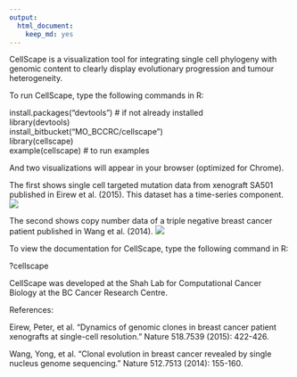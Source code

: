 ```yaml
---
output: 
  html_document: 
    keep_md: yes
---
```


CellScape is a visualization tool for integrating single cell phylogeny with genomic content to clearly display evolutionary progression and tumour heterogeneity. 

To run CellScape, type the following commands in R:

install.packages("devtools") # if not already installed  
library(devtools)  
install_bitbucket("MO_BCCRC/cellscape")  
library(cellscape)  
example(cellscape) # to run examples

And two visualizations will appear in your browser (optimized for Chrome).

The first shows single cell targeted mutation data from xenograft SA501 published in Eirew et al. (2015). This dataset has a time-series component.
![](cellscape_screenshot1.png)

The second shows copy number data of a triple negative breast cancer patient published in Wang et al. (2014).
![](cellscape_screenshot2.png)

To view the documentation for CellScape, type the following command in R:

?cellscape

CellScape was developed at the Shah Lab for Computational Cancer Biology at the BC Cancer Research Centre.

References:  

Eirew, Peter, et al. "Dynamics of genomic clones in breast cancer patient xenografts at single-cell resolution." Nature 518.7539 (2015): 422-426.

Wang, Yong, et al. "Clonal evolution in breast cancer revealed by single nucleus genome sequencing." Nature 512.7513 (2014): 155-160.